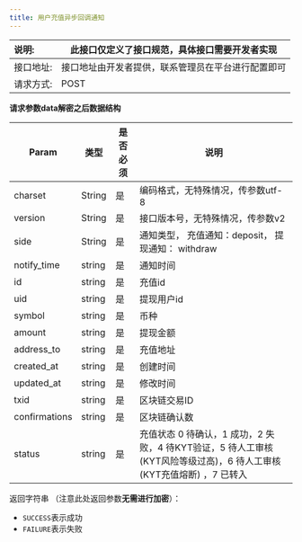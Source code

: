 ---
title: 用户充值异步回调通知
---

| 说明:     | 此接口仅定义了接口规范，具体接口需要开发者实现     |
| :-------- | -------------------------------------------------- |
| 接口地址: | 接口地址由开发者提供，联系管理员在平台进行配置即可 |
| 请求方式: | POST                                               |



**请求参数data解密之后数据结构**

| Param         | 类型   | 是否必须 | 说明                                                         |
| ------------- | ------ | -------- | ------------------------------------------------------------ |
| charset       | String | 是       | 编码格式，无特殊情况，传参数utf-8                            |
| version       | String | 是       | 接口版本号，无特殊情况，传参数v2                             |
| side          | String | 是       | 通知类型， 充值通知：deposit， 提现通知： withdraw           |
| notify_time   | string | 是       | 通知时间                                                     |
| id            | string | 是       | 充值id                                                       |
| uid           | string | 是       | 提现用户id                                                   |
| symbol        | string | 是       | 币种                                                         |
| amount        | string | 是       | 提现金额                                                     |
| address_to    | string | 是       | 充值地址                                                     |
| created_at    | string | 是       | 创建时间                                                     |
| updated_at    | string | 是       | 修改时间                                                     |
| txid          | string | 是       | 区块链交易ID                                                 |
| confirmations | string | 是       | 区块链确认数                                                 |
| status        | string | 是       | 充值状态 0 待确认，1 成功，2 失败，4 待KYT验证，5 待人工审核(KYT风险等级过高)，6 待人工审核(KYT充值熔断) ，7 已转入|


返回字符串 （注意此处返回参数**无需进行加密**）：
* `SUCCESS`表示成功
* `FAILURE`表示失败